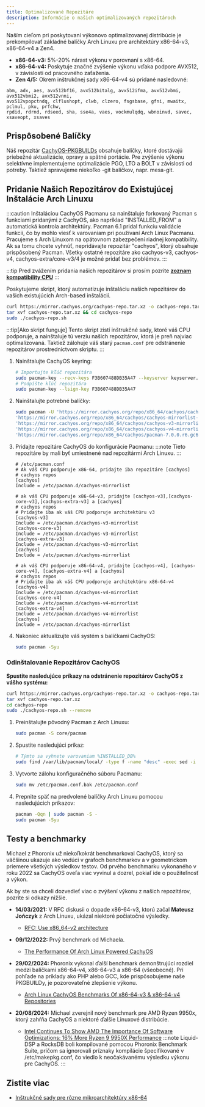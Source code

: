 ```yaml
---
title: Optimalizované Repozitáre
description: Informácie o našich optimalizovaných repozitároch
---
```



Naším cieľom pri poskytovaní výkonovo optimalizovanej distribúcie je prekompilovať základné balíčky Arch Linuxu pre architektúry x86-64-v3, x86-64-v4
a Zen4.

- **x86-64-v3:** 5%-20% nárast výkonu v porovnaní s x86-64.
- **x86-64-v4:** Poskytuje značné zvýšenie výkonu vďaka podpore AVX512, v závislosti od pracovného zaťaženia.
- **Zen 4/5:** Okrem inštrukčnej sady x86-64-v4 sú pridané nasledovné:

```text
abm, adx, aes, avx512bf16, avx512bitalg, avx512ifma, avx512vbmi, avx512vbmi2, avx512vnni,
avx512vpopctndq, clflushopt, clwb, clzero, fsgsbase, gfni, mwaitx, pclmul, pku, prfchw,
rpdid, rdrnd, rdseed, sha, sse4a, vaes, vockmulqdq, wbnoinvd, savec, xsaveopt, xsaves
```

## Prispôsobené Balíčky

Náš repozitár [CachyOS-PKGBUILDs](https://github.com/CachyOS/CachyOS-PKGBUILDs) obsahuje balíčky, ktoré dostávajú priebežné aktualizácie, opravy a spätné portácie.
Pre zvýšenie výkonu selektívne implementujeme optimalizácie PGO, LTO a BOLT v závislosti od potreby.
Taktiež spravujeme niekoľko -git balíčkov, napr. mesa-git.

## Pridanie Našich Repozitárov do Existujúcej Inštalácie Arch Linuxu

:::caution
Inštaláciou CachyOS Pacmanu sa nainštaluje forkovaný Pacman s funkciami pridanými z CachyOS, ako napríklad "INSTALLED_FROM" a automatická kontrola architektúry. Pacman 6.1 pridal funkciu validácie funkcií, čo by mohlo viesť k varovaniam pri používaní Arch Linux Pacmanu. Pracujeme s Arch Linuxom na opätovnom zabezpečení riadnej kompatibility. Ak sa tomu chcete vyhnúť, nepridávajte repozitár "cachyos", ktorý obsahuje prispôsobený Pacman. Všetky ostatné repozitáre ako cachyos-v3, cachyos-v4, cachyos-extra/core-v3/4 je možné pridať bez problémov.
:::

:::tip
Pred zvážením pridania našich repozitárov si prosím pozrite **[zoznam kompatibility CPU](/installation/installation_prepare#x86_64-microarchitecture-level-support)**
:::

<Tabs>

<TabItem label='Automatizované'>

Poskytujeme skript, ktorý automatizuje inštaláciu našich repozitárov do vašich existujúcich Arch-based inštalácií.

```sh
curl https://mirror.cachyos.org/cachyos-repo.tar.xz -o cachyos-repo.tar.xz
tar xvf cachyos-repo.tar.xz && cd cachyos-repo
sudo ./cachyos-repo.sh
```

:::tip[Ako skript funguje]
Tento skript zistí inštrukčné sady, ktoré váš CPU podporuje, a nainštaluje tú verziu našich repozitárov, ktorá je preň najviac optimalizovaná. Taktiež zálohuje váš starý `pacman.conf` pre odstránenie repozitárov prostredníctvom skriptu.
:::

</TabItem>

<TabItem label='Manuálne'>

<Steps>

1. Nainštalujte CachyOS keyring:

   ```sh
   # Importujte kľúč repozitára
   sudo pacman-key --recv-keys F3B607488DB35A47 --keyserver keyserver.ubuntu.com
   # Podpíšte kľúč repozitára
   sudo pacman-key --lsign-key F3B607488DB35A47
   ```
2. Nainštalujte potrebné balíčky:

   ```sh
   sudo pacman -U 'https://mirror.cachyos.org/repo/x86_64/cachyos/cachyos-keyring-20240331-1-any.pkg.tar.zst' \
   'https://mirror.cachyos.org/repo/x86_64/cachyos/cachyos-mirrorlist-22-1-any.pkg.tar.zst' \
   'https://mirror.cachyos.org/repo/x86_64/cachyos/cachyos-v3-mirrorlist-22-1-any.pkg.tar.zst' \
   'https://mirror.cachyos.org/repo/x86_64/cachyos/cachyos-v4-mirrorlist-22-1-any.pkg.tar.zst' \
   'https://mirror.cachyos.org/repo/x86_64/cachyos/pacman-7.0.0.r6.gc685ae6-4-x86_64.pkg.tar.zst'
   ```
3. Pridajte repozitáre CachyOS do konfigurácie Pacmanu:
   :::note
   Tieto repozitáre by mali byť umiestnené nad repozitármi Arch Linuxu.
   :::

   ```shell
   # /etc/pacman.conf
   # Ak váš CPU podporuje x86-64, pridajte iba repozitáre [cachyos]
   # cachyos repos
   [cachyos]
   Include = /etc/pacman.d/cachyos-mirrorlist

   # ak váš CPU podporuje x86-64-v3, pridajte [cachyos-v3],[cachyos-core-v3],[cachyos-extra-v3] a [cachyos]
   # cachyos repos
   # Pridajte iba ak váš CPU podporuje architektúru v3
   [cachyos-v3]
   Include = /etc/pacman.d/cachyos-v3-mirrorlist
   [cachyos-core-v3]
   Include = /etc/pacman.d/cachyos-v3-mirrorlist
   [cachyos-extra-v3]
   Include = /etc/pacman.d/cachyos-v3-mirrorlist
   [cachyos]
   Include = /etc/pacman.d/cachyos-mirrorlist

   # ak váš CPU podporuje x86-64-v4, pridajte [cachyos-v4], [cachyos-core-v4], [cachyos-extra-v4] a [cachyos]
   # cachyos repos
   # Pridajte iba ak váš CPU podporuje architektúru x86-64-v4
   [cachyos-v4]
   Include = /etc/pacman.d/cachyos-v4-mirrorlist
   [cachyos-core-v4]
   Include = /etc/pacman.d/cachyos-v4-mirrorlist
   [cachyos-extra-v4]
   Include = /etc/pacman.d/cachyos-v4-mirrorlist
   [cachyos]
   Include = /etc/pacman.d/cachyos-mirrorlist
   ```
4. Nakoniec aktualizujte váš systém s balíčkami CachyOS:
   ```sh
   sudo pacman -Syu
   ```

</Steps>

</TabItem>

</Tabs>

### Odinštalovanie Repozitárov CachyOS

<Tabs>
<TabItem label='Automatizované'>

**Spustite nasledujúce príkazy na odstránenie repozitárov CachyOS z vášho systému:**
```sh
curl https://mirror.cachyos.org/cachyos-repo.tar.xz -o cachyos-repo.tar.xz
tar xvf cachyos-repo.tar.xz
cd cachyos-repo
sudo ./cachyos-repo.sh --remove
```

</TabItem>

<TabItem label='Manuálne'>

<Steps>

1. Preinštalujte pôvodný Pacman z Arch Linuxu:
   ```sh
   sudo pacman -S core/pacman
   ```
2. Spustite nasledujúci príkaz:
   ```sh
   # Týmto sa vyhnete varovaniam %INSTALLED_DB%
   sudo find /var/lib/pacman/local/ -type f -name "desc" -exec sed -i '/^%INSTALLED_DB%$/,+2d' {} \;
   ```
3. Vytvorte zálohu konfiguračného súboru Pacmanu:
   ```sh
   sudo mv /etc/pacman.conf.bak /etc/pacman.conf
   ```
4. Prepnite späť na predvolené balíčky Arch Linuxu pomocou nasledujúcich príkazov:
   ```sh
   pacman -Qqn | sudo pacman -S -
   sudo pacman -Syu
   ```
</Steps>

</TabItem>
</Tabs>

## Testy a benchmarky

Michael z Phoronix už niekoľkokrát benchmarkoval CachyOS, ktorý sa väčšinou ukazuje ako vedúci v grafoch benchmarkov a v geometrickom priemere všetkých výsledkov testov.
Od prvého benchmarku vykonaného v roku 2022 sa CachyOS oveľa viac vyvinul a dozrel, pokiaľ ide o použiteľnosť a výkon.

Ak by ste sa chceli dozvedieť viac o zvýšení výkonu z našich repozitárov, pozrite si odkazy nižšie.

* **14/03/2021:** V RFC diskusii o dopade x86-64-v3, ktorú začal **Mateusz Jończyk** z Arch Linuxu, ukázal niektoré počiatočné výsledky.
  * [RFC: Use x86_64-v2 architecture](https://lists.archlinux.org/pipermail/arch-general/2021-March/048739.html)

* **09/12/2022:** Prvý benchmark od Michaela.
  * [The Performance Of Arch Linux Powered CachyOS](https://www.phoronix.com/review/cachyos-linux-perf)

* **29/02/2024:** Phoronix vykonal ďalší benchmark demonštrujúci rozdiel medzi balíčkami x86-64-v4, x86-64-v3 a x86-64 (všeobecné). Pri pohľade na príklady ako PHP alebo GCC, kde prispôsobujeme naše PKGBUILDy, je pozorovateľné zlepšenie výkonu.
  * [Arch Linux CachyOS Benchmarks Of x86-64-v3 & x86-64-v4 Repositories](https://www.phoronix.com/review/cachyos-x86-64-v3-v4)

* **20/08/2024:** Michael zverejnil nový benchmark pre AMD Ryzen 9950x, ktorý zahŕňa CachyOS a niektoré ďalšie Linuxové distribúcie.
  * [Intel Continues To Show AMD The Importance Of Software Optimizations: 16% More Ryzen 9 9950X Performance](https://www.phoronix.com/review/linux-os-amd-ryzen9-9950x)
   :::note
   Liquid-DSP a RocksDB boli kompilované pomocou Phoronix Benchmark Suite, pričom sa ignorovali príznaky kompilácie špecifikované v /etc/makepkg.conf, čo viedlo k neočakávanému výsledku výkonu pre CachyOS.
   :::

## Zistite viac

- [Inštrukčné sady pre rôzne mikroarchitektúry x86-64](https://en.wikipedia.org/wiki/X86-64#Microarchitecture_levels)
